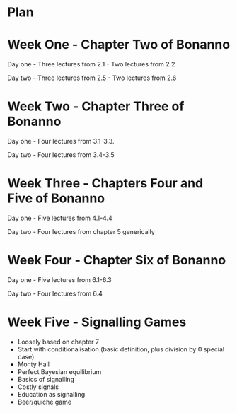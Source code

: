 # Plan

# Week One - Chapter Two of Bonanno

Day one
- Three lectures from 2.1
- Two lectures from 2.2

Day two
- Three lectures from 2.5
- Two lectures from 2.6

# Week Two - Chapter Three of Bonanno

Day one
- Four lectures from 3.1-3.3.

Day two
- Four lectures from 3.4-3.5

# Week Three - Chapters Four and Five of Bonanno

Day one
- Five lectures from 4.1-4.4

Day two
- Four lectures from chapter 5 generically

# Week Four - Chapter Six of Bonanno

Day one
- Five lectures from 6.1-6.3

Day two
- Four lectures from 6.4

# Week Five - Signalling Games

- Loosely based on chapter 7
- Start with conditionalisation (basic definition, plus division by 0 special case)
- Monty Hall 
- Perfect Bayesian equilibrium
- Basics of signalling
- Costly signals
- Education as signalling
- Beer/quiche game

